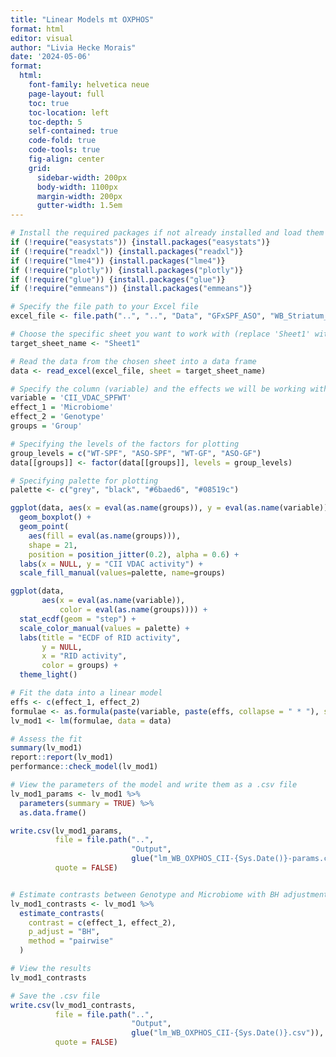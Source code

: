 ```yaml
---
title: "Linear Models mt OXPHOS"
format: html
editor: visual
author: "Livia Hecke Morais"
date: '2024-05-06'
format: 
  html:
    font-family: helvetica neue
    page-layout: full
    toc: true
    toc-location: left
    toc-depth: 5
    self-contained: true
    code-fold: true
    code-tools: true
    fig-align: center
    grid:
      sidebar-width: 200px
      body-width: 1100px
      margin-width: 200px
      gutter-width: 1.5em
---
```


```r
# Install the required packages if not already installed and load them
if (!require("easystats")) {install.packages("easystats")}
if (!require("readxl")) {install.packages("readxl")}
if (!require("lme4")) {install.packages("lme4")}
if (!require("plotly")) {install.packages("plotly")}
if (!require("glue")) {install.packages("glue")}
if (!require("emmeans")) {install.packages("emmeans")}
```

```r
# Specify the file path to your Excel file
excel_file <- file.path("..", "..", "Data", "GFxSPF_ASO", "WB_Striatum_OXPHOS_GFSPFASO_050624.xlsx")

# Choose the specific sheet you want to work with (replace 'Sheet1' with the sheet name you need)
target_sheet_name <- "Sheet1"

# Read the data from the chosen sheet into a data frame
data <- read_excel(excel_file, sheet = target_sheet_name)

# Specify the column (variable) and the effects we will be working with
variable = 'CII_VDAC_SPFWT'
effect_1 = 'Microbiome'
effect_2 = 'Genotype'
groups = 'Group'

# Specifying the levels of the factors for plotting
group_levels = c("WT-SPF", "ASO-SPF", "WT-GF", "ASO-GF")
data[[groups]] <- factor(data[[groups]], levels = group_levels)

# Specifying palette for plotting
palette <- c("grey", "black", "#6baed6", "#08519c")
```

```r
ggplot(data, aes(x = eval(as.name(groups)), y = eval(as.name(variable)))) +
  geom_boxplot() +
  geom_point(
    aes(fill = eval(as.name(groups))),
    shape = 21,
    position = position_jitter(0.2), alpha = 0.6) +
  labs(x = NULL, y = "CII VDAC activity") +
  scale_fill_manual(values=palette, name=groups)
```

```r
ggplot(data, 
       aes(x = eval(as.name(variable)), 
           color = eval(as.name(groups)))) + 
  stat_ecdf(geom = "step") +
  scale_color_manual(values = palette) +
  labs(title = "ECDF of RID activity",
       y = NULL,
       x = "RID activity",
       color = groups) +
  theme_light()
```

```r
# Fit the data into a linear model
effs <- c(effect_1, effect_2)
formulae <- as.formula(paste(variable, paste(effs, collapse = " * "), sep = " ~ "))
lv_mod1 <- lm(formulae, data = data)

# Assess the fit
summary(lv_mod1)
report::report(lv_mod1)
performance::check_model(lv_mod1)
```

```r
# View the parameters of the model and write them as a .csv file
lv_mod1_params <- lv_mod1 %>%
  parameters(summary = TRUE) %>%
  as.data.frame()

write.csv(lv_mod1_params, 
          file = file.path("..", 
                           "Output", 
                           glue("lm_WB_OXPHOS_CII-{Sys.Date()}-params.csv")),
          quote = FALSE)


# Estimate contrasts between Genotype and Microbiome with BH adjustment
lv_mod1_contrasts <- lv_mod1 %>%
  estimate_contrasts(
    contrast = c(effect_1, effect_2),
    p_adjust = "BH",
    method = "pairwise"
  )

# View the results
lv_mod1_contrasts

# Save the .csv file 
write.csv(lv_mod1_contrasts, 
          file = file.path("..", 
                           "Output", 
                           glue("lm_WB_OXPHOS_CII-{Sys.Date()}.csv")),
          quote = FALSE)
```
